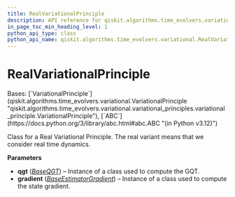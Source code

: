 ```yaml
---
title: RealVariationalPrinciple
description: API reference for qiskit.algorithms.time_evolvers.variational.RealVariationalPrinciple
in_page_toc_min_heading_level: 1
python_api_type: class
python_api_name: qiskit.algorithms.time_evolvers.variational.RealVariationalPrinciple
---
```


# RealVariationalPrinciple

<Class id="qiskit.algorithms.time_evolvers.variational.RealVariationalPrinciple" github="https://github.com/qiskit/qiskit/tree/stable/0.46/qiskit/algorithms/time_evolvers/variational/variational_principles/real_variational_principle.py" signature="qiskit.algorithms.time_evolvers.variational.RealVariationalPrinciple(qgt, gradient)">
  Bases: [`VariationalPrinciple`](qiskit.algorithms.time_evolvers.variational.VariationalPrinciple "qiskit.algorithms.time_evolvers.variational.variational_principles.variational_principle.VariationalPrinciple"), [`ABC`](https://docs.python.org/3/library/abc.html#abc.ABC "(in Python v3.12)")

  Class for a Real Variational Principle. The real variant means that we consider real time dynamics.

  **Parameters**

  *   **qgt** ([*BaseQGT*](qiskit.algorithms.gradients.BaseQGT "qiskit.algorithms.gradients.BaseQGT")) – Instance of a class used to compute the GQT.
  *   **gradient** ([*BaseEstimatorGradient*](qiskit.algorithms.gradients.BaseEstimatorGradient "qiskit.algorithms.gradients.BaseEstimatorGradient")) – Instance of a class used to compute the state gradient.
</Class>

